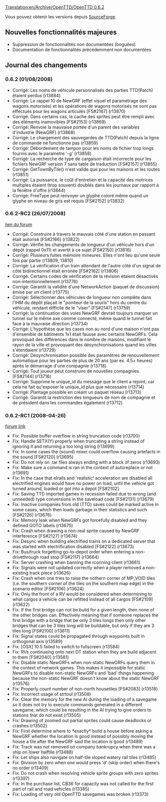 [[Translation:en/Archive/OpenTTD/OpenTTD 0.6.2]]
{{fr/Traduction|en/Archive/OpenTTD/OpenTTD 0.6.2|50}}


{{fr/Archive/OpenTTD/Livraison|prec=fr/Archive/OpenTTD/OpenTTD 0.6.1|suiv=fr/Archive/OpenTTD/OpenTTD 0.6.3|date=01/08/2008}}

Vous pouvez obtenir les versions depuis [http://sourceforge.net/project/showfiles.php?group_id=103924 SourceForge].


==Nouvelles fonctionnalités majeures==
* Suppression de fonctionnalités non documentées (boguées)
* Documentation de fonctionnalités précédemment non documentées

==Journal des changements==
===0.6.2 (01/08/2008)===
* Corrigé: Les noms de véhicule personnalisés des parties TTD(Patch) étaient perdus (r13884)
* Corrigé: Le rappel 10 de NewGRF (effet visuel et paramétrage des wagons motorisés) et les opérations de wagons motorisés ne sont pas effectués pour les wagons articulés [FS#2167] (r13870)
* Corrigé: Dans certains cas, le cache des sprites peut être rempli avec des éléments inamovibles [FS#2153] (r13869)
* Corrigé: Renvoie la mauvaise portée d'un parent des variables d'industrie (NewGRF) (r13868)
* Corrigé: Le chargement des sauvegardes de TTD(Patch) depuis la ligne de commande ne fonctionne pas (r13859)
* Corrigé: Débordement de tampon pour les noms de fichier trop longs fournis avec le paramètre '-g' (r13858)
* Corrigé: La recherche de type de cargaison était incorrecte pour les fichiers NewGRF version 7 sans table de traduction [FS#2157] (r13855)
* Corrigé: GetTownByTile() n'est valide que pour les maisons et les routes (r13851)
* Corrigé: La puissance, le coût d'entretien et la capacité des motrices multiples étaient (trop souvent) doublés dans les journaux par rapport à la fenêtre d'offre (r13844)
* Corrigé: FreeType peut renvoyer un glyphe coloré même quand un glyphe en niveau de gris est requis [FS#2152] (r13832)

===0.6.2-RC2 (26/07/2008)===
[http://www.tt-forums.net/viewtopic.php?f=29&t=38621 lien du forum]
* Corrigé: Construire à travers le mauvais côté d'une station en passant était autorisé [FS#2166] (r13822)
* Corrigé: Vérifie les changements de longueur d'un véhicule hors d'un dépôt (rappel 0x11) et avertit à ce sujet [FS#2150] (r13816)
* Corrigé: Plusieurs fuites mémoire mineures. Elles n'ont lieu qu'une seule fois par partie (r13809, 13810)
* Corrigé: La vérification d'un train attendant de l'autre côté d'un signal de côté bidirectionnel était erronée [FS#2162] (r13806)
* Corrigé: Certains codes de vérification de la révision étaient désactivés non-intentionnellement (r13776)
* Corrigé: Garantit la validité d'une NetworkAction (paquet de discussion) émise par un client (r13775)
* Corrigé: Sélectionner des véhicules de longueur non complète dans l'IHM du dépôt plaçait le "pointeur de la souris" hors du centre du véhicule, rendant difficile de le "viser" [FS#2147] (r13759)
* Corrigé: la continuation des voies NewGRF devrait toujours marquer un tunnel sur le même axe comme connecté, même quand le tunnel fait face à la mauvaise direction (r13734)
* Corrigé: L'hypothèse que les cases non au nord d'une maison n'ont pas d'ensemble de bâtiments 1x1 était fausse avec certains NewGRFs. Cela provoquait des différences dans le nombre de maisons, modifiant le rayon de la ville et provoquant des désynchronisations quand les villes s'étendaient (r13729)
* Corrigé: Désynchronisation possible des paramètres de renouvellement automatique pour les parties de plus de 20 ans (par ex. 4.5+ heures) après le démarrage d'une compagnie (r13718)
* Corrigé: Tout joueur peut construire de nouvelles compagnies [FS#2144] (r13716)
* Corrigé: Supprime le unique_id du message que le client a rejoint, car cela ne fait qu'exposer le unique_id plus que nécessaire (r13714)
* Corrigé: Plantage possible en créant un paquet réseau (r13713)
* Corrigé: Garantit la restriction des longueurs de nom de compagnie et de président dans les commandes également (r13712)

===0.6.2-RC1 (2008-04-26)===
[http://www.tt-forums.net/viewtopic.php?f=29&t=38471 forum link]
* Fix: Possible buffer overflow in string truncation code (r13700)
* Fix: Handle SETX(Y) properly when truncating a string instead of ignoring it and returning a too long string (r13699)
* Fix: In some cases the (sound) mixer could overflow causing artefacts in the sound [FS#2120] (r13695)
* Fix: Do not rely on .tar files always ending with a block of zeros (r13693)
* Fix: Make sure a command is ran in the context of autoreplace or not (r13691)
* Fix: In the case that elrails and 'realistic' acceleration are disabled all electrified engines would have no power on load, until the vehicle got turned around, loaded or got into a depot [FS#2102]
* Fix: Saving TTD imported games in recession failed due to wrong (and unneeded) type conversions in the saveload code [FS#2131] (r13679)
* Fix: Inactive companies from old (TTD) saves could be marked active in some cases, which then loads garbage in their statistics and such [FS#2126] (r13676)
* Fix: Memory leak when NewGRFs got forcefully disabled and they defined GOTO labels (r13675)
* Fix: Crash when drawing a non-real sprite caused by NewGRF interference [FS#2127] (r13674)
* Fix: Desync when building electrified trains on a dedicated server that was started with electrification disabled [FS#2122] (r13673)
* Fix: Bus/truck forgetting go-to-depot order when entering a non-drivethrough road stop [FS#2117] (r13664)
* Fix: Server crashing when banning the rconning client (r13661)
* Fix: Signals were not updated correctly when a player removed a non-existing track piece (r13626)
* Fix: Crash when one tries to raise the nothern corner of MP_VOID tiles (i.e. the southern corner of the tiles on the southern map edge) in the scenario editor [FS#2106] (r13624)
* Fix: Only the front of a RV would be considered when determining to what cargos a vehicle can be refitted instead of all cargos [FS#2109] (r13622)
* Fix: If the first bridge can not be build for a given length, then none of the other bridges can. Effectively meaning that if someone replaces the first bridge with a bridge that be only 3 tiles longs then only other bridges that can be 3 tiles long will be buildable, but only if they are 3 tiles long [FS#2100] (r13611)
* Fix: Signal states could be propagated through waypoints built in orthogonal axis (r13589)
* Fix: [OSX] 10.5 failed to switch to fullscreen (r13584)
* Fix: RVs continueing onto next DT station when they are build adjacent to them [FS#2040] (r13581)
* Fix: Disable static NewGRFs when non-static NewGRFs query them in the context of network games. This makes it impossible for static NewGRFs to disable non-static NewGRFs and 'bad' things happening because the non-static NewGRF doesn't know about the static NewGRF (r13576)
* Fix: Properly count number of non-north housetiles [FS#2083] (r13518)
* Fix: Incorrect usage of strtoul (r13508)
* Fix: Clear the memory for the new AI during the loading of a savegame so it does not try to execute commands generated in a different savegame, which could be resulting in the AI trying to give orders to stations that do not exist (r13505)
* Fix: Drawing of zoomed out partial sprites could cause deadlocks or crashes (r13502)
* Fix: First determine where to *exactly* build a house before asking a NewGRF whether the location is good instead of possibly moving the house a tile after the NewGRF said the location is good (r13489)
* Fix: Track was not removed on company bankrupcy when there was a ship on lower halftile (r13488)
* Fix: Let ships also navigate on half-tile sloped watery rail tiles (r13485)
* Fix: Division by zero when one would press 'd' (skip order) when there's no order (r13409)
* Fix: Do not crash when resolving vehicle sprite groups with zero sprites (r13397)
* Fix: In the purchase list, CB36 for capacity was not called for the first part of rail and road vehicles (r13385)
* Fix: Loading of very old OpenTTD savegames was broken (r13373)